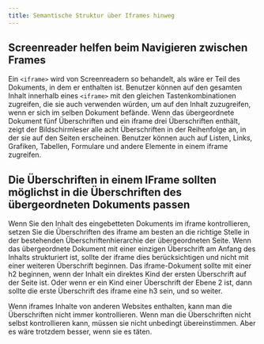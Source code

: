```yaml
---
title: Semantische Struktur über Iframes hinweg
---
```


## Screenreader helfen beim Navigieren zwischen Frames

Ein `<iframe>` wird von Screenreadern so behandelt, als wäre er Teil des Dokuments, in dem er enthalten ist. Benutzer können
auf den gesamten Inhalt innerhalb eines `<iframe>` mit den gleichen Tastenkombinationen zugreifen, die sie auch verwenden würden,
um auf den Inhalt zuzugreifen, wenn er sich im selben Dokument befände. Wenn das übergeordnete Dokument fünf Überschriften und
ein iframe drei Überschriften enthält, zeigt der Bildschirmleser alle acht Überschriften in der Reihenfolge an, in der sie auf
den Seiten erscheinen. Benutzer können auch auf Listen, Links, Grafiken, Tabellen, Formulare und andere Elemente in einem iframe
zugreifen.

## Die Überschriften in einem IFrame sollten möglichst in die Überschriften des übergeordneten Dokuments passen

Wenn Sie den Inhalt des eingebetteten Dokuments im iframe kontrollieren, setzen Sie die Überschriften des iframe am besten an 
die richtige Stelle in der bestehenden Überschriftenhierarchie der übergeordneten Seite. Wenn das übergeordnete Dokument mit 
einer einzigen Überschrift am Anfang des Inhalts strukturiert ist, sollte der iframe dies berücksichtigen und nicht mit einer 
weiteren Überschrift beginnen. Das iframe-Dokument sollte mit einer h2 beginnen, wenn der Inhalt ein direktes Kind der ersten 
Überschrift auf der Seite ist. Oder wenn er ein Kind einer Überschrift der Ebene 2 ist, dann sollte die erste Überschrift des 
iframe eine h3 sein, und so weiter.

Wenn iframes Inhalte von anderen Websites enthalten, kann man die Überschriften nicht immer kontrollieren. Wenn man die Überschriften 
nicht selbst kontrollieren kann, müssen sie nicht unbedingt übereinstimmen. Aber es wäre trotzdem besser, wenn sie es täten.

